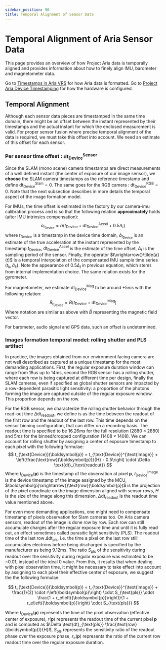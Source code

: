 ```yaml
---
sidebar_position: 90
title: Temporal Alignment of Sensor Data
---
```

# Temporal Alignment of Aria Sensor Data

This page provides an overview of how Project Aria data is temporally aligned and provides information about how to finely align IMU, barometer and magnetometer data.

Go to [Timestamps in Aria VRS](/docs/data_formats/aria_vrs/timestamps_in_aria_vrs) for how Aria data is formatted. Go to [Project Aria Device Timestamping](/docs/tech_insights/device_timestamping) for how the hardware is configured.

## Temporal Alignment

Although each sensor data pieces are timestamped in the same time domain, there might be an offset between the instant represented by their timestamps and the actual instant for which the enclosed measurement is valid. For proper sensor fusion where precise temporal alignment of the data is required, we must take this offset into account. We need an estimate of this offset for each sensor.

### Per sensor time offset : $\text{dt}_{\text{Device}}^{\text{Sensor}}$
Since the SLAM (mono scene) camera timestamps are direct measurements of a well defined instant (the center of exposure of our image sensor), we **choose** the SLAM camera timestamps as the reference timestamp and define $\text{dt}_{\text{Device}}^{\text{Slam}} = 0$. The same goes for the RGB camera : $\text{dt}_{\text{Device}}^{\text{RGB}} = 0$. Note that the next subsection describes in more details the temporal aspect of the image formation model.

For IMUs, the time offset is estimated in the factory by our camera-imu calibration process and is so that the following relation **approximately** holds (after IMU intrinsics compensation):
$$
\hat{a}_{t_{\text{Device}}} = \tilde{a}\left(t_{\text{Device}} + \text{dt}_{\text{Device}}^{\text{Accel}} + 0.5\Delta_t \right)
$$
where $t_{\text{Device}}$ is a timestamp in the device time domain, $\hat{a}_{t_{\text{Device}}}$ is an estimate of the true acceleration at the instant represented by the timestamp $t_{\text{Device}}$, $\text{dt}_{\text{Device}}^{\text{Accel}}$ is the estimate of the time offset, $\Delta_t$ is the sampling period of the sensor. Finally, the operator $t\xrightarrow{}\tilde{a}(t)$ is a temporal interpolation of the compensated IMU sample time series $(t_k, \tilde{a}_k)$. Note the appearance of $0.5\Delta_t$ in previous equation, which stems from internal implementation choice. The same relation exists for the gyrometer.

For magnetometer, we estimate $\text{dt}_{\text{Device}}^{\text{Mag}}$ to be around $+5ms$ with the following relation:
$$
\hat{B}_{t_{\text{Device}}} = \tilde{B}\left(t_{\text{Device}} + \text{dt}_{\text{Device}}^{\text{Mag}} \right)
$$
Where notation are similar as above with $\hat{B}$ representing the magnetic field vector.

For barometer, audio signal and GPS data, such an offset is undetermined.

### Images formation temporal model: rolling shutter and PLS artifact
In practice, the images obtained from our environment facing camera are not well described as captured at a unique timestamp for the most demanding applications. First, the regular exposure duration window can range from 19us up to 14ms, second the RGB sensor has a rolling shutter, where each row is being captured at different time per design, finally the SLAM cameras, even if specified as global shutter sensors are impacted by a row-dependent parasitic light sensitivity:  a proportion of the photons forming the image are captured outside of the regular exposure window. This proportion depends on the row.

For the RGB sensor, we characterize the rolling shutter behavior through the read-out time $\Delta \text{dt}_{\text{readout}}$, we define is as the time between the readout of the first row and the readout of the last row. This time depends on the sensor binning configuration, that can differ on a recording basis. The readout time is specified to be $16.26ms$ for the full resolution ($2880\times2880$) and $5ms$ for the binned/cropped configuration ($1408\times1408$). We can account for rolling shutter by assigning a center of exposure timestamp to each pixel with the following formulae:
$$
t_{\text{Device}}(\boldsymbol{p}) = t_{\text{Device}}^{\text{Image}} + \left(\frac{\text{row}(\boldsymbol{p})}{H} - 0.5\right) \cdot \Delta \text{dt}_{\text{readout}}
$$
Where $t_{\text{Device}}(\boldsymbol{p})$ is the timestamp of the observation at pixel $\boldsymbol{p}$, $t_{\text{Device}}^{\text{Image}}$ is the device timestamp of the image assigned by the MCU, $\boldsymbol{p}\xrightarrow{}\text{row}(\boldsymbol{p})$ is the projection of the pixel coordinate on the image dimension aligned with sensor rows, $H$ is the size of the image along this dimension, $\Delta \text{dt}_{\text{readout}}$ is the readout time value mentioned above.


For even more demanding applications, one might need to compensate timestamp of pixels observation for Slam cameras too. On Aria camera sensors, readout of the image is done row by row. Each row can still accumulate charges after the regular exposure time and until it is fully read out, an effect sometimes called parasitic light sensitivity (PLS). The readout time of the last row $\Delta \text{dt}_{\text{pls}}$, i.e. the time a pixel on the last row still accumulates electrons before being discharged is specified by the manufacturer as being 9.12ms. The ratio $S_{\text{pls}}$ of the sensitivity during readout over the sensitivity during regular exposure was estimated to be ~0.01, instead of the ideal 0 value. From this, it results that when dealing with pixel observation time, it might be necessary to take effect into account by assigning to each pixel their effective center of exposure, we suggest the the following formulae:

$$
t_{\text{Device}}(\boldsymbol{p}) = t_{\text{Device}}^{\text{Image}} + \frac{1}{2} \cdot r\left(\boldsymbol{p}\right) \cdot S_{\text{pls}} \cdot \frac{1 + r_e\left({\boldsymbol{p}}\right)}{1 + r_e\left({\boldsymbol{p}}\right) \cdot S_{\text{pls}}}
$$

Where $t_{\text{Device}}(\boldsymbol{p})$ represents the time of the pixel observation (effective center of exposure), $r\left({\boldsymbol{p}}\right)$ represents the readout time of the current pixel $\boldsymbol{p}$ and is computed as $\Delta \text{dt}_{\text{pls}} \frac{\text{row}(\boldsymbol{p})}{H}$, $S_{\text{pls}}$ represents the sensitivity ratio of the readout phase over the exposure phase, $r_e\left({\boldsymbol{p}}\right)$ represents the ratio of the current row readout time over the regular exposure duration.
